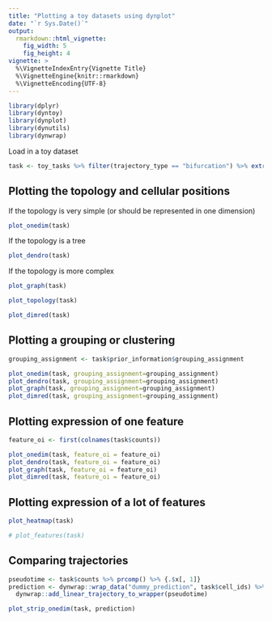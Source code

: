 ```yaml
---
title: "Plotting a toy datasets using dynplot"
date: "`r Sys.Date()`"
output: 
  rmarkdown::html_vignette:
    fig_width: 5
    fig_height: 4 
vignette: >
  %\VignetteIndexEntry{Vignette Title}
  %\VignetteEngine{knitr::rmarkdown}
  %\VignetteEncoding{UTF-8}
---
```


```r
library(dplyr)
library(dyntoy)
library(dynplot)
library(dynutils)
library(dynwrap)
```

Load in a toy dataset
```r
task <- toy_tasks %>% filter(trajectory_type == "bifurcation") %>% extract_row_to_list(1) %>% root_trajectory()
```

## Plotting the topology and cellular positions

If the topology is very simple (or should be represented in one dimension)
```r
plot_onedim(task)
```

If the topology is a tree
```r
plot_dendro(task)
```

If the topology is more complex
```r
plot_graph(task)

```

```r
plot_topology(task)
```

```r
plot_dimred(task)
```

## Plotting a grouping or clustering
```r
grouping_assignment <- task$prior_information$grouping_assignment
```

```r
plot_onedim(task, grouping_assignment=grouping_assignment)
plot_dendro(task, grouping_assignment=grouping_assignment)
plot_graph(task, grouping_assignment=grouping_assignment)
plot_dimred(task, grouping_assignment=grouping_assignment)
```

## Plotting expression of one feature
```r
feature_oi <- first(colnames(task$counts))
```

```r
plot_onedim(task, feature_oi = feature_oi)
plot_dendro(task, feature_oi = feature_oi)
plot_graph(task, feature_oi = feature_oi)
plot_dimred(task, feature_oi = feature_oi)
```

## Plotting expression of a lot of features

```r
plot_heatmap(task)
```
```r
# plot_features(task)
```



## Comparing trajectories
```r
pseudotime <- task$counts %>% prcomp() %>% {.$x[, 1]}
prediction <- dynwrap::wrap_data("dummy_prediction", task$cell_ids) %>%
  dynwrap::add_linear_trajectory_to_wrapper(pseudotime)

plot_strip_onedim(task, prediction)
```


